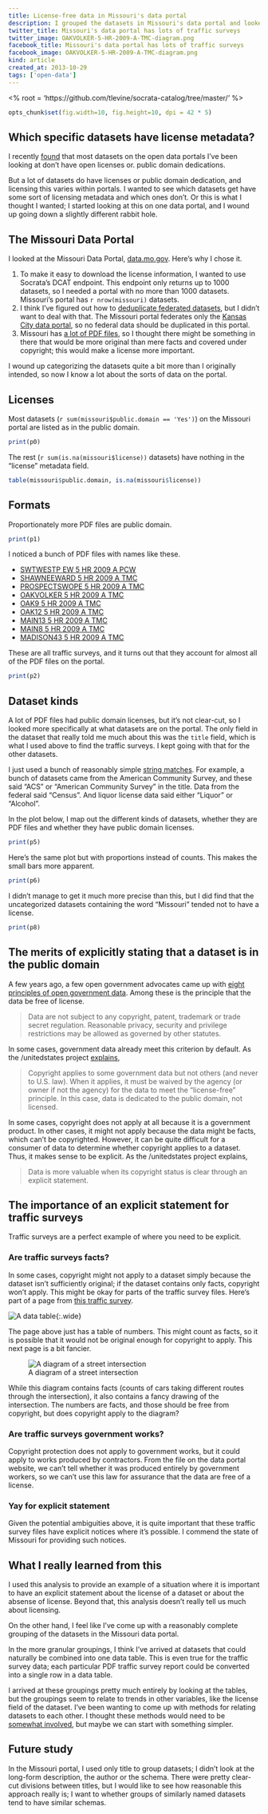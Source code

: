 ```yaml
---
title: License-free data in Missouri's data portal
description: I grouped the datasets in Missouri's data portal and looked at licensing by dataset group.
twitter_title: Missouri's data portal has lots of traffic surveys
twitter_image: OAKVOLKER-5-HR-2009-A-TMC-diagram.png
facebook_title: Missouri's data portal has lots of traffic surveys
facebook_image: OAKVOLKER-5-HR-2009-A-TMC-diagram.png
kind: article
created_at: 2013-10-29
tags: ['open-data']
---
```

<% root = 'https://github.com/tlevine/socrata-catalog/tree/master/' %>
```r
opts_chunk$set(fig.width=10, fig.height=10, dpi = 42 * 5)
```

## Which specific datasets have license metadata?
I recently [found](/!/open-data-licensing) that most datasets on the
open data portals I've been looking at don't have open licenses or.
public domain dedications.

But a lot of datasets do have licenses or public domain dedication, and
licensing this varies within portals. I wanted to see which datasets get
have some sort of licensing metadata and which ones
don't.
Or this is what I thought I wanted;
I started looking at this on one data portal, and I
wound up going down a slightly different rabbit hole.

## The Missouri Data Portal
I looked at the Missouri Data Portal,
[data.mo.gov](https://data.mo.gov). Here's why I chose it.

1. To make it easy to download the license information, I wanted to use
    Socrata's DCAT endpoint. This endpoint only returns up to 1000
    datasets, so I needed a portal with no more than 1000 datasets.
    Missouri's portal has `r nrow(missouri)` datasets.
2. I think I've figured out how to
    [deduplicate federated datasets](/!/socrata-deduplicate),
    but I didn't want to deal with that.
    The Missouri portal federates only the
    [Kansas City data portal](https://data.kcmo.org),
    so no federal data should be duplicated in this portal.
3. Missouri has [a lot of PDF files](/!/socrata-formats),
    so I thought there might be something in there that would be more
    original than mere facts and covered under copyright; this would
    make a license more important.

I wound up categorizing the datasets quite a bit more than I originally
intended, so now I know a lot about the sorts of data on the portal.

## Licenses
Most datasets (`r sum(missouri$public.domain == 'Yes')`) on the
Missouri portal are listed as in the public domain.

```r
print(p0)
```

The rest (`r sum(is.na(missouri$license))` datasets) have nothing in the "license" metadata field.

```r
table(missouri$public.domain, is.na(missouri$license))
```

## Formats
Proportionately more PDF files are public domain.

```r
print(p1)
```

I noticed a bunch of PDF files with names like these.

* [  SWTWESTP EW 5 HR 2009 A PCW](https://data.mo.gov/d/nfur-xwk2)
* [  SHAWNEEWARD 5 HR 2009 A TMC](https://data.mo.gov/d/5zv3-u47y)
* [PROSPECTSWOPE 5 HR 2009 A TMC](https://data.mo.gov/d/i2ip-cykb)
* [    OAKVOLKER 5 HR 2009 A TMC](https://data.mo.gov/d/6gz3-267n)
* [         OAK9 5 HR 2009 A TMC](https://data.mo.gov/d/yjr5-e96s)
* [        OAK12 5 HR 2009 A TMC](https://data.mo.gov/d/sqpd-738e)
* [       MAIN13 5 HR 2009 A TMC](https://data.mo.gov/d/9ddu-xy68)
* [        MAIN8 5 HR 2009 A TMC](https://data.mo.gov/d/eyii-3nuq)
* [    MADISON43 5 HR 2009 A TMC](https://data.mo.gov/d/n2kq-rg69)

These are all traffic surveys, and it turns out that they account for
almost all of the PDF files on the portal.

```r
print(p2)
```

## Dataset kinds
A lot of PDF files had public domain licenses, but it's not clear-cut,
so I looked more specifically at what datasets are on the portal. The only
field in the dataset that really told me much about this was the
`title` field, which is what I used above to find the traffic surveys.
I kept going with that for the other datasets.

I just used a bunch of reasonably simple
[string matches](https://github.com/tlevine/socrata-catalog/blob/master/src/missouri.license.r).
For example, a bunch of datasets came from the American Community Survey,
and these said "ACS" or "American Community Survey" in the title.
Data from the federal said "Census". And liquor license data said either
"Liquor" or "Alcohol".

In the plot below, I map out the different kinds of datasets, whether
they are PDF files and whether they have public domain licenses.

```r
print(p5)
```

Here's the same plot but with proportions instead of counts. This makes
the small bars more apparent.

```r
print(p6)
```

I didn't manage to get it much more precise than this, but I did find that
the uncategorized datasets containing the word "Missouri" tended not to
have a license.

```r
print(p8)
```
## The merits of explicitly stating that a dataset is in the public domain
A few years ago, a few open government advocates came up with
[eight principles of open government data](http://www.opengovdata.org/home/8principles).
Among these is the principle that the data be free of license.

> Data are not subject to any copyright, patent, trademark or trade secret regulation. Reasonable privacy, security and privilege restrictions may be allowed as governed by other statutes.

In some cases, government data already meet this criterion by default.
As the /unitedstates project [explains](http://theunitedstates.io/licensing/),

> Copyright applies to some government data but not others (and never to U.S. law). When it applies, it must be waived by the agency (or owner if not the agency) for the data to meet the "license-free" principle. In this case, data is dedicated to the public domain, not licensed.

In some cases, copyright does not apply at all because it is a government
product. In other cases, it might not apply because the data might be
facts, which can't be copyrighted. However, it can be quite difficult for
a consumer of data to determine whether copyright applies to a dataset.
Thus, it makes sense to be explicit. As the /unitedstates project explains,

> Data is more valuable when its copyright status is clear through an explicit statement.

## The importance of an explicit statement for traffic surveys
Traffic surveys are a perfect example of where you need to be explicit.

### Are traffic surveys facts?
In some cases, copyright might not apply to a dataset simply because the
dataset isn't sufficiently original; if the dataset contains only facts,
copyright won't apply. This might be okay for parts of the traffic survey
files. Here's part of a page from
[this traffic survey](https://data.mo.gov/Traffic/OAKVOLKER-5-HR-2009-A-TMC/6gz3-267n?).

![A data table](OAKVOLKER-5-HR-2009-A-TMC-table.png){:.wide}

The page above just has a table of numbers. This might count as facts, so
it is possible that it would not be original enough for copyright to apply.
This next page is a bit fancier.

![A diagram of a street intersection](OAKVOLKER-5-HR-2009-A-TMC-diagram.png)

While this diagram contains facts (counts of cars taking different routes
through the intersection), it also contains a fancy drawing of the intersection.
The numbers are facts, and those should be free from copyright, but does
copyright apply to the diagram?

### Are traffic surveys government works?
Copyright protection does not apply to government works, but it could apply
to works produced by contractors. From the file on the data portal website,
we can't tell whether it was produced entirely by government workers, so
we can't use this law for assurance that the data are free of a license.

### Yay for explicit statement
Given the potential ambiguities above, it is quite important that these traffic
survey files have explicit notices where it's possible. I commend the state of
Missouri for providing such notices.

## What I really learned from this
I used this analysis to provide an example of a situation where it is
important to have an explicit statement about the license of a dataset
or about the absense of license. Beyond that, this analysis doesn't
really tell us much about licensing.

On the other hand, I feel like I've come up with a reasonably complete
grouping of the datasets in the Missouri data portal.

In the more granular groupings, I think
I've arrived at datasets that could naturally be combined into one data
table. This is even true for the traffic survey data; each particular PDF
traffic survey report could be converted into a single row in a data table.

I arrived at these groupings pretty much entirely by looking at the tables,
but the groupings seem to relate to trends in other variables, like the
license field of the dataset. I've been wanting to come up with methods for
relating datasets to each other. I thought these methods would need to be
[somewhat involved](/!/open-data-plans#better-search-and-linked-data), but
maybe we can start with something simpler.

## Future study
In the Missouri portal, I used only title to group datasets; I didn't
look at the long-form description, the author or the schema. There were
pretty clear-cut divisions between titles, but I would like to see how
reasonable this approach really is; I want to whether groups of similarly
named datasets tend to have similar schemas.
